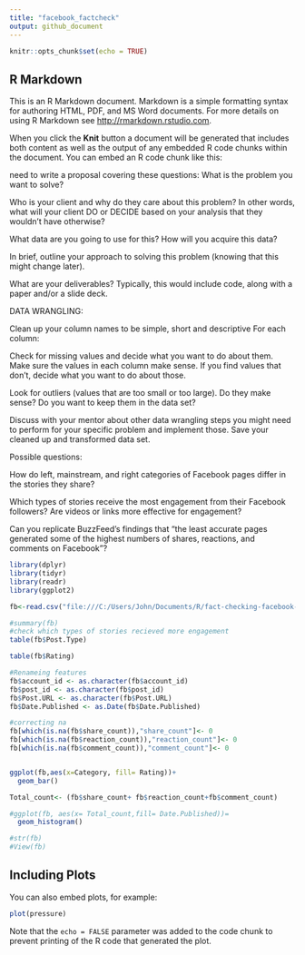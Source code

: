 ```yaml
---
title: "facebook_factcheck"
output: github_document
---
```


```r
knitr::opts_chunk$set(echo = TRUE)
```

## R Markdown

This is an R Markdown document. Markdown is a simple formatting syntax for authoring HTML, PDF, and MS Word documents. For more details on using R Markdown see <http://rmarkdown.rstudio.com>.

When you click the **Knit** button a document will be generated that includes both content as well as the output of any embedded R code chunks within the document. You can embed an R code chunk like this:

need to write a proposal covering these questions:
What is the problem you want to solve?

Who is your client and why do they care about this problem? In other words, what will your client DO or DECIDE based on your analysis that they wouldn’t have otherwise?

What data are you going to use for this? How will you acquire this data?

In brief, outline your approach to solving this problem (knowing that this might change later).

What are your deliverables? Typically, this would include code, along with a paper and/or a slide deck.


DATA WRANGLING:

Clean up your column names to be simple, short and descriptive
For each column:

Check for missing values and decide what you want to do about them.
Make sure the values in each column make sense. If you find values that don't, decide what you want to do about those.

Look for outliers (values that are too small or too large). Do they make sense? Do you want to keep them in the data set?

Discuss with your mentor about other data wrangling steps you might need to perform for your specific problem and implement those.
Save your cleaned up and transformed data set.


Possible questions:

How do left, mainstream, and right categories of Facebook pages differ in the stories they share?

Which types of stories receive the most engagement from their Facebook followers? Are videos or links more effective for engagement?

Can you replicate BuzzFeed’s findings that “the least accurate pages generated some of the highest numbers of shares, reactions, and comments on Facebook”?

```r
library(dplyr)
library(tidyr)
library(readr)
library(ggplot2)

fb<-read.csv("file:///C:/Users/John/Documents/R/fact-checking-facebook-politics-pages/facebook-fact-check.csv")

#summary(fb)
#check which types of stories recieved more engagement
table(fb$Post.Type)

table(fb$Rating)

#Renameing features
fb$account_id <- as.character(fb$account_id)
fb$post_id <- as.character(fb$post_id)
fb$Post.URL <- as.character(fb$Post.URL)
fb$Date.Published <- as.Date(fb$Date.Published)

#correcting na
fb[which(is.na(fb$share_count)),"share_count"]<- 0
fb[which(is.na(fb$reaction_count)),"reaction_count"]<- 0
fb[which(is.na(fb$comment_count)),"comment_count"]<- 0


ggplot(fb,aes(x=Category, fill= Rating))+
  geom_bar()

Total_count<- (fb$share_count+ fb$reaction_count+fb$comment_count)

#ggplot(fb, aes(x= Total_count,fill= Date.Published))=
  geom_histogram()

#str(fb)
#View(fb)

```

## Including Plots

You can also embed plots, for example:

```r
plot(pressure)
```

Note that the `echo = FALSE` parameter was added to the code chunk to prevent printing of the R code that generated the plot.
